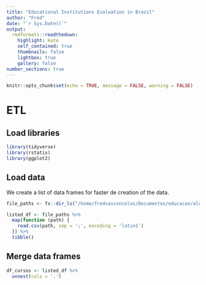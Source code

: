 ```yaml
---
title: "Educational Institutions Evaluation in Brazil"
author: "Fred"
date: "`r Sys.Date()`"
output: 
  rmdformats::readthedown:
    highlight: kate
    self_contained: true
    thumbnails: false
    lightbox: true
    gallery: false
number_sections: true
---
```


```r
knitr::opts_chunk$set(echo = TRUE, message = FALSE, warning = FALSE)

```

# ETL

## Load libraries

```r
library(tidyverse)
library(rstatix)
library(ggplot2)
```


## Load data

We create a list of data frames for faster de creation of the data.

```r
file_paths <- fs::dir_ls("/home/fredvasconcelos/Documentos/educacao/alunos/2009_2021/")

listed_df <- file_paths %>%
  map(function (path) {
    read.csv(path, sep = ';', encoding = 'latin1')
  }) %>%
  tibble() 
```

## Merge data frames

```r
df_cursos <- listed_df %>%
  unnest(cols = '.')
```

